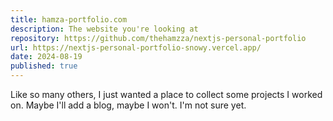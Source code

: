 ```yaml
---
title: hamza-portfolio.com
description: The website you're looking at
repository: https://github.com/thehamzza/nextjs-personal-portfolio
url: https://nextjs-personal-portfolio-snowy.vercel.app/
date: 2024-08-19
published: true
---
```



Like so many others, I just wanted a place to collect some projects I worked on. Maybe I'll add a blog, maybe I won't. I'm not sure yet.


